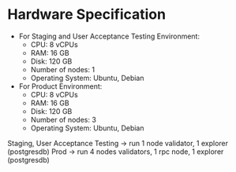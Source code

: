
# Hardware Specification

- For Staging and User Acceptance Testing Environment:
  - CPU: 8 vCPUs
  - RAM: 16 GB
  - Disk: 120 GB
  - Number of nodes: 1
  - Operating System: Ubuntu, Debian
- For Product Environment:
  - CPU: 8 vCPUs
  - RAM: 16 GB
  - Disk: 120 GB
  - Number of nodes: 3
  - Operating System: Ubuntu, Debian

<Callout type="info" emoji="ℹ️">
  Staging, User Acceptance Testing -> run 1 node validator, 1 explorer (postgresdb)
</Callout>

<Callout type="info" emoji="ℹ️">
  Prod -> run 4 nodes validators, 1 rpc node, 1 explorer (postgresdb)
</Callout>
